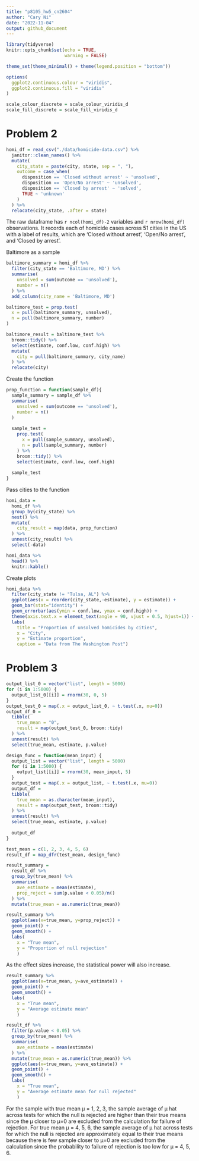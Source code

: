 ```yaml
---
title: "p8105_hw5_cn2604"
author: "Cary Ni"
date: "2022-11-04"
output: github_document
---
```


```r
library(tidyverse)
knitr::opts_chunk$set(echo = TRUE,
                      warning = FALSE)

theme_set(theme_minimal() + theme(legend.position = "bottom"))

options(
  ggplot2.continuous.colour = "viridis",
  ggplot2.continuous.fill = "viridis"
)

scale_colour_discrete = scale_colour_viridis_d
scale_fill_discrete = scale_fill_viridis_d
```

# Problem 2

```r
homi_df = read_csv("./data/homicide-data.csv") %>% 
  janitor::clean_names() %>% 
  mutate(
    city_state = paste(city, state, sep = ", "),
    outcome = case_when(
      disposition == 'Closed without arrest' ~ 'unsolved',
      disposition == 'Open/No arrest' ~ 'unsolved',
      disposition == 'Closed by arrest' ~ 'solved', 
      TRUE ~ 'unknown'
    )
  ) %>% 
  relocate(city_state, .after = state)
```

The raw dataframe has `r ncol(homi_df)-2` variables and `r nrow(homi_df)` observations. It records each of homicide cases across 51 cities in the US with a label of results, which are 'Closed without arrest', 'Open/No arrest', and 'Closed by arrest'. 

Baltimore as a sample
```r
baltimore_summary = homi_df %>% 
  filter(city_state == 'Baltimore, MD') %>% 
  summarise(
    unsolved = sum(outcome == 'unsolved'),
    number = n()
  ) %>% 
  add_column(city_name = 'Baltimore, MD')

baltimore_test = prop.test(
  x = pull(baltimore_summary, unsolved),
  n = pull(baltimore_summary, number)
) 

baltimore_result = baltimore_test %>% 
  broom::tidy() %>% 
  select(estimate, conf.low, conf.high) %>% 
  mutate(
    city = pull(baltimore_summary, city_name)
  ) %>% 
  relocate(city)
```
Create the function
```r

prop_function = function(sample_df){
  sample_summary = sample_df %>% 
  summarise(
    unsolved = sum(outcome == 'unsolved'),
    number = n()
  )
  
  sample_test = 
    prop.test(
      x = pull(sample_summary, unsolved),
      n = pull(sample_summary, number)
    ) %>% 
    broom::tidy() %>% 
    select(estimate, conf.low, conf.high)
  
  sample_test
}
```
Pass cities to the function
```r
homi_data = 
  homi_df %>% 
  group_by(city_state) %>% 
  nest() %>% 
  mutate(
    city_result = map(data, prop_function)
  ) %>% 
  unnest(city_result) %>% 
  select(-data)

homi_data %>% 
  head() %>% 
  knitr::kable()
```
Create plots
```r

homi_data %>% 
  filter(city_state != "Tulsa, AL") %>% 
  ggplot(aes(x = reorder(city_state,-estimate), y = estimate)) + 
  geom_bar(stat="identity") +
  geom_errorbar(aes(ymin = conf.low, ymax = conf.high)) +
  theme(axis.text.x = element_text(angle = 90, vjust = 0.5, hjust=1)) +
  labs(
    title = "Proportion of unsolved homicides by cities",
    x = "City",
    y = "Estimate proportion",
    caption = "Data from The Washington Post")
```

# Problem 3

```r
output_list_0 = vector("list", length = 5000)
for (i in 1:5000) {
  output_list_0[[i]] = rnorm(30, 0, 5)
}
output_test_0 = map(.x = output_list_0, ~ t.test(.x, mu=0))
output_df_0 = 
  tibble(
    true_mean = "0",
    result = map(output_test_0, broom::tidy)
  ) %>% 
  unnest(result) %>% 
  select(true_mean, estimate, p.value)

```

```r
design_func = function(mean_input) {
  output_list = vector("list", length = 5000)
  for (i in 1:5000) {
    output_list[[i]] = rnorm(30, mean_input, 5)
  }
  output_test = map(.x = output_list, ~ t.test(.x, mu=0))
  output_df = 
  tibble(
    true_mean = as.character(mean_input),
    result = map(output_test, broom::tidy)
  ) %>% 
  unnest(result) %>% 
  select(true_mean, estimate, p.value)
  
  output_df
}
```

```r
test_mean = c(1, 2, 3, 4, 5, 6)
result_df = map_dfr(test_mean, design_func)
```

```r
result_summary = 
  result_df %>% 
  group_by(true_mean) %>% 
  summarise(
    ave_estimate = mean(estimate), 
    prop_reject = sum(p.value < 0.05)/n()
  ) %>% 
  mutate(true_mean = as.numeric(true_mean)) 
```

```r
result_summary %>% 
  ggplot(aes(x=true_mean, y=prop_reject)) +
  geom_point() +
  geom_smooth() +
  labs(
    x = "True mean",
    y = "Proportion of null rejection"
    )
```

As the effect sizes increase, the statistical power will also increase. 


```r

result_summary %>% 
  ggplot(aes(x=true_mean, y=ave_estimate)) +
  geom_point() +
  geom_smooth() +
  labs(
    x = "True mean",
    y = "Average estimate mean"
    )

```

```r
result_df %>% 
  filter(p.value < 0.05) %>% 
  group_by(true_mean) %>% 
  summarise(
    ave_estimate = mean(estimate)
  ) %>% 
  mutate(true_mean = as.numeric(true_mean)) %>% 
  ggplot(aes(x=true_mean, y=ave_estimate)) +
  geom_point() +
  geom_smooth() +
  labs(
    x = "True mean",
    y = "Average estimate mean for null rejected"
    )
```

For the sample with true mean μ = 1, 2, 3, the sample average of μ hat across tests for which the null is rejected are higher than their true means since the μ closer to μ=0 are excluded from the calculation for failure of rejection. For true mean μ = 4, 5, 6, the sample average of μ hat across tests for which the null is rejected are approximately equal to their true means because there is few sample closer to μ=0 are excluded from the calculation since the probability to failure of rejection is too low for μ = 4, 5, 6. 




